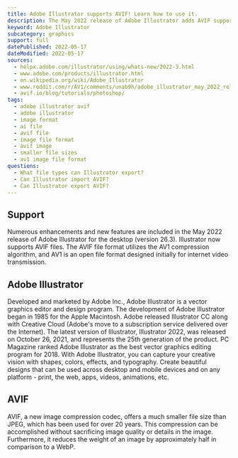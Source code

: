 ```yaml
---
title: Adobe Illustrator supports AVIF! Learn how to use it.
description: The May 2022 release of Adobe Illustrator adds AVIF support.
keyword: Adobe Illustrator
subcategory: graphics
support: full
datePublished: 2022-05-17
dateModified: 2022-05-17
sources:
  - helpx.adobe.com/illustrator/using/whats-new/2022-3.html
  - www.adobe.com/products/illustrator.html
  - en.wikipedia.org/wiki/Adobe_Illustrator
  - www.reddit.com/r/AV1/comments/unab9h/adobe_illustrator_may_2022_release_adds_avif/
  - avif.io/blog/tutorials/photoshop/
tags:
  - adobe illustrator avif
  - adobe illustrator
  - image format
  - ai file
  - avif file
  - image file format
  - avif image
  - smaller file sizes
  - av1 image file format
questions:
  - What file types can Illustrator export?
  - Can Illustrator import AVIF?
  - Can Illustrator export AVIF?
---
```


## Support

Numerous enhancements and new features are included in the May 2022 release of Adobe Illustrator for the desktop (version 26.3). Illustrator now supports AVIF files. The AVIF file format utilizes the AV1 compression algorithm, and AV1 is an open file format designed initially for internet video transmission.

## Adobe Illustrator

Developed and marketed by Adobe Inc., Adobe Illustrator is a vector graphics editor and design program. The development of Adobe Illustrator began in 1985 for the Apple Macintosh. Adobe released Illustrator CC along with Creative Cloud (Adobe's move to a subscription service delivered over the Internet). The latest version of Illustrator, Illustrator 2022, was released on October 26, 2021, and represents the 25th generation of the product. PC Magazine ranked Adobe Illustrator as the best vector graphics editing program for 2018. With Adobe Illustrator, you can capture your creative vision with shapes, colors, effects, and typography. Create beautiful designs that can be used across desktop and mobile devices and on any platform - print, the web, apps, videos, animations, etc.

## AVIF

AVIF, a new image compression codec, offers a much smaller file size than JPEG, which has been used for over 20 years. This compression can be accomplished without sacrificing image quality or details in the image. Furthermore, it reduces the weight of an image by approximately half in comparison to a WebP.
